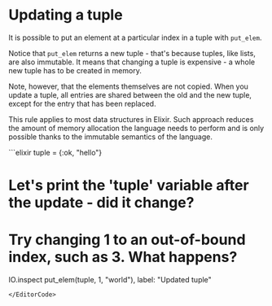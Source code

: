 
# Updating a tuple

It is possible to put an element at a particular index in a tuple with `put_elem`.

Notice that `put_elem` returns a new tuple - that's because tuples, like lists, are also immutable. It means that changing a tuple is expensive - a whole new tuple has to be created in memory.

Note, however, that the elements themselves are not copied. When you update a tuple, all entries are shared between the old and the new tuple, except for the entry that has been replaced.

This rule applies to most data structures in Elixir. Such approach reduces the amount of memory allocation the language needs to perform and is only possible thanks to the immutable semantics of the language.

<EditorCode>
```elixir
tuple = {:ok, "hello"}

# Let's print the 'tuple' variable after the update - did it change?
# Try changing 1 to an out-of-bound index, such as 3. What happens?
IO.inspect put_elem(tuple, 1, "world"), label: "Updated tuple"
```
</EditorCode>
